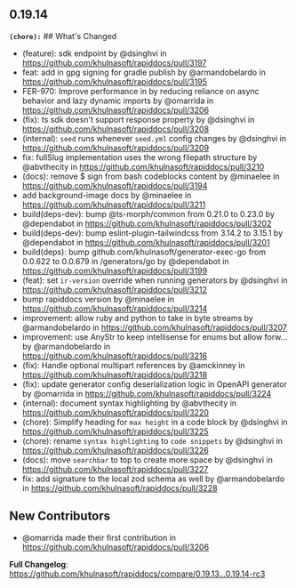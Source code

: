 ## 0.19.14
**`(chore):`** ## What's Changed
* (feature): sdk endpoint by @dsinghvi in https://github.com/khulnasoft/rapiddocs/pull/3197
* feat: add in gpg signing for gradle publish by @armandobelardo in https://github.com/khulnasoft/rapiddocs/pull/3195
* FER-970: Improve performance in by reducing reliance on async behavior and lazy dynamic imports by @omarrida in https://github.com/khulnasoft/rapiddocs/pull/3206
* (fix): ts sdk doesn't support response property by @dsinghvi in https://github.com/khulnasoft/rapiddocs/pull/3208
* (internal): `seed` runs whenever `seed.yml` config changes by @dsinghvi in https://github.com/khulnasoft/rapiddocs/pull/3209
* fix: fullSlug implementation uses the wrong filepath structure by @abvthecity in https://github.com/khulnasoft/rapiddocs/pull/3210
* (docs): remove $ sign from bash codeblocks content by @minaelee in https://github.com/khulnasoft/rapiddocs/pull/3194
* add background-image docs by @minaelee in https://github.com/khulnasoft/rapiddocs/pull/3211
* build(deps-dev): bump @ts-morph/common from 0.21.0 to 0.23.0 by @dependabot in https://github.com/khulnasoft/rapiddocs/pull/3202
* build(deps-dev): bump eslint-plugin-tailwindcss from 3.14.2 to 3.15.1 by @dependabot in https://github.com/khulnasoft/rapiddocs/pull/3201
* build(deps): bump github.com/khulnasoft/generator-exec-go from 0.0.622 to 0.0.679 in /generators/go by @dependabot in https://github.com/khulnasoft/rapiddocs/pull/3199
* (feat): set `ir-version` override when running generators by @dsinghvi in https://github.com/khulnasoft/rapiddocs/pull/3212
* bump rapiddocs version by @minaelee in https://github.com/khulnasoft/rapiddocs/pull/3214
* improvement: allow ruby and python to take in byte streams by @armandobelardo in https://github.com/khulnasoft/rapiddocs/pull/3207
* improvement: use AnyStr to keep intellisense for enums but allow forw… by @armandobelardo in https://github.com/khulnasoft/rapiddocs/pull/3216
* (fix): Handle optional multipart references by @amckinney in https://github.com/khulnasoft/rapiddocs/pull/3218
* (fix): update generator config deserialization logic in OpenAPI generator by @omarrida in https://github.com/khulnasoft/rapiddocs/pull/3224
* (internal): document syntax highlighting by @abvthecity in https://github.com/khulnasoft/rapiddocs/pull/3220
* (chore): Simplify heading for `max height` in a code block by @dsinghvi in https://github.com/khulnasoft/rapiddocs/pull/3225
* (chore): rename `syntax highlighting` to `code snippets` by @dsinghvi in https://github.com/khulnasoft/rapiddocs/pull/3226
* (docs): move `searchbar` to top to create more space by @dsinghvi in https://github.com/khulnasoft/rapiddocs/pull/3227
* fix: add signature to the local zod schema as well by @armandobelardo in https://github.com/khulnasoft/rapiddocs/pull/3228

## New Contributors
* @omarrida made their first contribution in https://github.com/khulnasoft/rapiddocs/pull/3206

**Full Changelog**: https://github.com/khulnasoft/rapiddocs/compare/0.19.13...0.19.14-rc3

